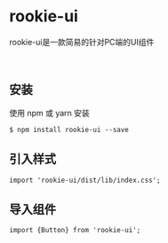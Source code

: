 <Meta title='Abstract|概述' />

# rookie-ui
rookie-ui是一款简易的针对PC端的UI组件

<br/>

## 安装
使用 npm 或 yarn 安装

```
$ npm install rookie-ui --save
```

## 引入样式

```
import 'rookie-ui/dist/lib/index.css';
```
## 导入组件

```
import {Button} from 'rookie-ui';
```